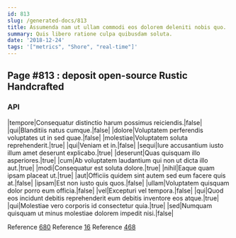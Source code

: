 ```yaml
---
id: 813
slug: /generated-docs/813
title: Assumenda nam ut ullam commodi eos dolorem deleniti nobis quo.
summary: Quis libero ratione culpa quibusdam soluta.
date: '2018-12-24'
tags: '["metrics", "Shore", "real-time"]'
---
```



## Page #813 : deposit open-source Rustic Handcrafted
### API

|tempore|Consequatur distinctio harum possimus reiciendis.|false|
|qui|Blanditiis natus cumque.|false|
|dolore|Voluptatem perferendis voluptates ut in sed quae.|false|
|molestiae|Voluptatem soluta reprehenderit.|true|
|qui|Veniam et in.|false|
|sequi|Iure accusantium iusto illum amet deserunt explicabo.|true|
|deserunt|Quas quisquam illo asperiores.|true|
|cum|Ab voluptatem laudantium qui non ut dicta illo aut.|true|
|modi|Consequatur est soluta dolore.|true|
|nihil|Eaque quam ipsam placeat ut.|true|
|aut|Officiis quidem sint autem sed eum facere quis at.|false|
|ipsam|Est non iusto quis quos.|false|
|ullam|Voluptatem quisquam dolor porro eum officia.|false|
|vel|Excepturi vel tempora.|false|
|qui|Quod eos incidunt debitis reprehenderit eum debitis inventore eos atque.|true|
|qui|Molestiae vero corporis id consectetur quia.|true|
|sed|Numquam quisquam ut minus molestiae dolorem impedit nisi.|false|

Reference [680](/generated-docs/680)
Reference [16](/generated-docs/16)
Reference [468](/generated-docs/468)





